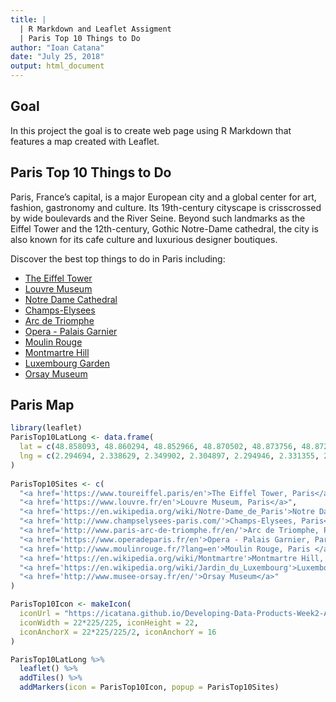 ---
title: |
  | R Markdown and Leaflet Assigment 
  | Paris Top 10 Things to Do
author: "Ioan Catana"
date: "July 25, 2018"
output: html_document
---

## Goal
In this project the goal is to create web page using R Markdown that features a map created with Leaflet.

## Paris Top 10 Things to Do
Paris, France's capital, is a major European city and a global center for art, fashion, gastronomy and culture. Its 19th-century cityscape is crisscrossed by wide boulevards and the River Seine. Beyond such landmarks as the Eiffel Tower and the 12th-century, Gothic Notre-Dame cathedral, the city is also known for its cafe culture and luxurious designer boutiques.

Discover the best top things to do in Paris including:

- [The Eiffel Tower](https://www.toureiffel.paris/en)		
- [Louvre Museum](https://www.louvre.fr/en)	
- [Notre Dame Cathedral](https://en.wikipedia.org/wiki/Notre-Dame_de_Paris) 	
- [Champs-Elysees](http://www.champselysees-paris.com/) 			
- [Arc de Triomphe](http://www.paris-arc-de-triomphe.fr/en/)		
- [Opera - Palais Garnier](https://www.operadeparis.fr/en) 	
- [Moulin Rouge](http://www.moulinrouge.fr/?lang=en) 			
- [Montmartre Hill](https://en.wikipedia.org/wiki/Montmartre)		
- [Luxembourg Garden](https://en.wikipedia.org/wiki/Jardin_du_Luxembourg) 		
- [Orsay Museum](http://www.musee-orsay.fr/en/)			

## Paris Map

```{r parismap, echo=FALSE, message=FALSE, warning=FALSE}
library(leaflet)
ParisTop10LatLong <- data.frame(
  lat = c(48.858093, 48.860294, 48.852966, 48.870502, 48.873756, 48.872536, 48.884129, 48.887691, 48.846870, 48.859962),
  lng = c(2.294694, 2.338629, 2.349902, 2.304897, 2.294946, 2.331355, 2.332400, 2.340607, 2.337170, 2.326561)
)
  
ParisTop10Sites <- c(
  "<a href='https://www.toureiffel.paris/en'>The Eiffel Tower, Paris</a>",
  "<a href='https://www.louvre.fr/en'>Louvre Museum, Paris</a>",
  "<a href='https://en.wikipedia.org/wiki/Notre-Dame_de_Paris'>Notre Dame Cathedral, Paris</a>",
  "<a href='http://www.champselysees-paris.com/'>Champs-Elysees, Paris</a>",
  "<a href='http://www.paris-arc-de-triomphe.fr/en/'>Arc de Triomphe, Paris</a>",
  "<a href='https://www.operadeparis.fr/en'>Opera - Palais Garnier, Paris</a>",
  "<a href='http://www.moulinrouge.fr/?lang=en'>Moulin Rouge, Paris </a>",
  "<a href='https://en.wikipedia.org/wiki/Montmartre'>Montmartre Hill, Paris</a>",
  "<a href='https://en.wikipedia.org/wiki/Jardin_du_Luxembourg'>Luxembourg Garden, Paris</a>",
  "<a href='http://www.musee-orsay.fr/en/'>Orsay Museum</a>"
)

ParisTop10Icon <- makeIcon(
  iconUrl = "https://icatana.github.io/Developing-Data-Products-Week2-Assignment/eye.png",
  iconWidth = 22*225/225, iconHeight = 22,
  iconAnchorX = 22*225/225/2, iconAnchorY = 16
)

ParisTop10LatLong %>% 
  leaflet() %>%
  addTiles() %>%
  addMarkers(icon = ParisTop10Icon, popup = ParisTop10Sites)
```








